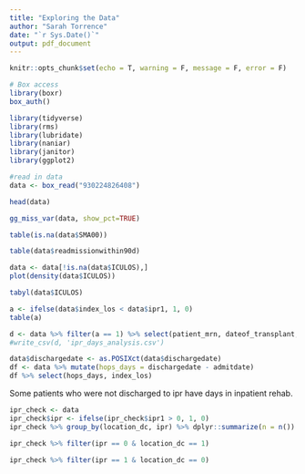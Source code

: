 ```yaml
---
title: "Exploring the Data"
author: "Sarah Torrence"
date: "`r Sys.Date()`"
output: pdf_document
---
```


```r
knitr::opts_chunk$set(echo = T, warning = F, message = F, error = F)

# Box access
library(boxr)
box_auth()

library(tidyverse)
library(rms)
library(lubridate)
library(naniar)
library(janitor)
library(ggplot2)

#read in data
data <- box_read("930224826408")
```

```r
head(data)
```

```r
gg_miss_var(data, show_pct=TRUE)
```


```r
table(is.na(data$SMA00))
```

```r
table(data$readmissionwithin90d)
```

```r
data <- data[!is.na(data$ICULOS),]
plot(density(data$ICULOS))
```

```r
tabyl(data$ICULOS)
```

```r
a <- ifelse(data$index_los < data$ipr1, 1, 0)
table(a)
```

```r
d <- data %>% filter(a == 1) %>% select(patient_mrn, dateof_transplant, admitdate, dischargedate, index_los, iculos, ipr1)
#write_csv(d, 'ipr_days_analysis.csv')
```

```r
data$dischargedate <- as.POSIXct(data$dischargedate)
df <- data %>% mutate(hops_days = dischargedate - admitdate)
df %>% select(hops_days, index_los)
```

Some patients who were not discharged to ipr have days in inpatient rehab.

```r
ipr_check <- data
ipr_check$ipr <- ifelse(ipr_check$ipr1 > 0, 1, 0)
ipr_check %>% group_by(location_dc, ipr) %>% dplyr::summarize(n = n())
```

```r
ipr_check %>% filter(ipr == 0 & location_dc == 1)
```

```r
ipr_check %>% filter(ipr == 1 & location_dc == 0)
```
